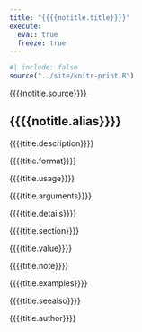 ```yaml
---
title: "{{{{notitle.title}}}}"
execute:
  eval: true
  freeze: true
---
```


```r
#| include: false
source("../site/knitr-print.R")
```

[{{{{notitle.source}}}}](https://github.com/mlverse/lang/blob/main/{{{{notitle.source}}}})

## {{{{notitle.alias}}}}

{{{{title.description}}}}

{{{{title.format}}}}

{{{{title.usage}}}}

{{{{title.arguments}}}}

{{{{title.details}}}}

{{{{title.section}}}}

{{{{title.value}}}}

{{{{title.note}}}}

{{{{title.examples}}}}

{{{{title.seealso}}}}

{{{{title.author}}}}
